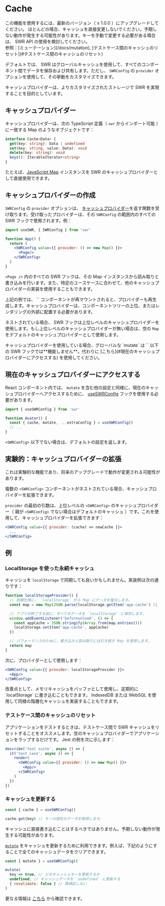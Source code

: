 
# Cache

<Callout>
  この機能を使用するには、最新のバージョン（ ≥ 1.0.0 ）にアップグレードしてください。
</Callout>

<Callout emoji="⚠️">
  ほとんどの場合、キャッシュを直接変更しないでください。予期しない動作が発生する可能性があります。キーを手動で変更する必要がある場合は、 SWR API の使用を検討してください。<br/>
  参照：[ミューテーション](/docs/mutation), [テストケース間のキャッシュのリセット](#テストケース間のキャッシュのリセット)
</Callout>

デフォルトでは、 SWR はグローバルキャッシュを使用して、すべてのコンポーネント間でデータを保存および共有します。ただし、 `SWRConfig` の `provider` オプションを使用して、その挙動をカスタマイズできます。

キャッシュプロバイダーは、よりカスタマイズされたストレージで SWR を実現することを目的としています。

## キャッシュプロバイダー

キャッシュプロバイダーは、次の TypeScript 定義（ `swr` からインポート可能 ）に一致する Map のようなオブジェクトです：

```typescript
interface Cache<Data> {
  get(key: string): Data | undefined
  set(key: string, value: Data): void
  delete(key: string): void
  keys(): IterableIterator<string>
}
```

たとえば、[JavaScript Map](https://developer.mozilla.org/ja/docs/Web/JavaScript/Reference/Global_Objects/Map) インスタンスを SWR のキャッシュプロバイダーとして直接使用できます。

## キャッシュプロバイダーの作成

`SWRConfig` の `provider` オプションは、 [キャッシュプロバイダー](#キャッシュプロバイダー)を返す関数を受け取ります。受け取ったプロバイダーは、その `SWRConfig` の範囲内のすべての SWR フックで使用されます。例：

```jsx
import useSWR, { SWRConfig } from 'swr'

function App() {
  return (
    <SWRConfig value={{ provider: () => new Map() }}>
      <Page/>
    </SWRConfig>
  )
}
```

`<Page />` 内のすべての SWR フックは、その Map インスタンスから読み取りと書き込みを行います。また、特定のユースケースに合わせて、他のキャッシュプロバイダーの実装を使用することもできます。

<Callout>
  上記の例では、 `<App />` コンポーネントが再マウントされると、プロバイダーも再生成します。キャッシュプロバイダーは、コンポーネントツリーの上位、またはレンダリングの外部に配置する必要があります。
</Callout>


<div className="my-8">
  <Cache/>
</div>

ネストされている場合、 SWR フックは上位レベルのキャッシュプロバイダーを使用します。もし上位レベルのキャッシュプロバイダーが無い場合は、空の `Map` をデフォルトのキャッシュプロバイダーとして使用します。

<Callout emoji="⚠️">
  キャッシュプロバイダーを使用している場合、グローバルな `mutate` は `<SWRConfig />` 以下の SWR フックでは**機能しません**。代わりに [こちら](#現在のキャッシュプロバイダーにアクセスする) を使用してください。
</Callout>

## 現在のキャッシュプロバイダーにアクセスする

React コンポーネント内では、 `mutate` を含む他の設定と同様に、現在のキャッシュプロバイダーへアクセスするために、 [useSWRConfig](/docs/global-configuration#グローバル設定へアクセス) フックを使用する必要があります。

```jsx
import { useSWRConfig } from 'swr'

function Avatar() {
  const { cache, mutate, ...extraConfig } = useSWRConfig()
  // ...
}
```

`<SWRConfig>` 以下でない場合は、デフォルトの設定を返します。

## 実験的：キャッシュプロバイダーの拡張

<Callout emoji="🧪">
  これは実験的な機能であり、将来のアップグレードで動作が変更される可能性があります。
</Callout>

複数の `<SWRConfig>` コンポーネントがネストされている場合、キャッシュプロバイダーを拡張できます。

`provider` の最初の引数は、上位レベルの `<SWRConfig>` のキャッシュプロバイダー（ 親が `<SWRConfig>` でない場合はデフォルトのキャッシュ ）です。これを使用して、キャッシュプロバイダーを拡張できます：

```jsx
<SWRConfig value={{ provider: (cache) => newCache }}>
  ...
</SWRConfig>
```

## 例

### LocalStorage を使った永続キャッシュ

キャッシュを `localStorage` で同期しても良いかもしれません。実装例は次の通りです：

```jsx
function localStorageProvider() {
  // 初期化時に、 `localStorage` から Map にデータを復元します。
  const map = new Map(JSON.parse(localStorage.getItem('app-cache') || '[]'))

  // アプリが終了する前に、すべてのデータを `localStorage` に保存します。
  window.addEventListener('beforeunload', () => {
    const appCache = JSON.stringify(Array.from(map.entries()))
    localStorage.setItem('app-cache', appCache)
  })

  // パフォーマンスのために、書き込みと読み取りには引き続き Map を使用します。
  return map
}
```

次に、プロバイダーとして使用します：

```jsx
<SWRConfig value={{ provider: localStorageProvider }}>
  <App/>
</SWRConfig>
```

<Callout>
  改善点として、メモリキャッシュをバッファとして使用し、定期的に `localStorage` に書き込むこともできます。 IndexedDB または WebSQL を使用して同様の階層化キャッシュを実装することもできます。
</Callout>

### テストケース間のキャッシュのリセット

アプリケーションをテストするときは、テストケース間で SWR キャッシュをリセットすることをオススメします。空のキャッシュプロバイダーでアプリケーションをラップするだけです。 Jest の例を次に示します：

```jsx
describe('test suite', async () => {
  it('test case', async () => {
    render(
      <SWRConfig value={{ provider: () => new Map() }}>
        <App/>
      </SWRConfig>
    )
  })
})
```

### キャッシュを更新する

```jsx
const { cache } = useSWRConfig()

cache.get(key) // キーの現在のデータを取得します。
```

<Callout emoji="🚨" type="error">
  キャッシュに直接書き込むことはするべきではありません。予期しない動作が発生する可能性があります。
</Callout>

[`mutate`](/docs/mutation) をキャッシュを更新するために利用できます。例えば、下記のようにすることで全てのキャッシュデータをクリアできます。

```jsx
const { mutate } = useSWRConfig()

mutate(
  key => true, // どのキャッシュキーを更新するか
  undefined, // キャッシュデータを `undefined` に更新する
  { revalidate: false } // 再検証しない
)
```

更なる情報は [こちら](/docs/arguments#multiple-arguments) から確認できます。